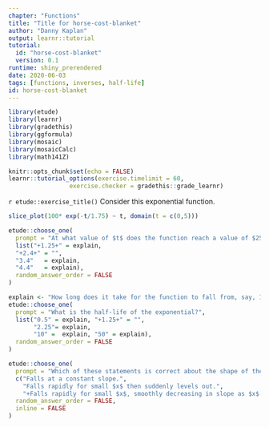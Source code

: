 ```yaml
---
chapter: "Functions"
title: "Title for horse-cost-blanket"
author: "Danny Kaplan"
output: learnr::tutorial
tutorial:
  id: "horse-cost-blanket"
  version: 0.1
runtime: shiny_prerendered
date: 2020-06-03 
tags: [functions, inverses, half-life]
id: horse-cost-blanket
---
```


```r
library(etude)
library(learnr)
library(gradethis)
library(ggformula)
library(mosaic)
library(mosaicCalc)
library(math141Z)

knitr::opts_chunk$set(echo = FALSE)
learnr::tutorial_options(exercise.timelimit = 60, 
                 exercise.checker = gradethis::grade_learnr)
```


`r etude::exercise_title()` Consider this exponential function.

```r
slice_plot(100* exp(-t/1.75) ~ t, domain(t = c(0,5)))
```

```r
etude::choose_one(
  prompt = "At what value of $t$ does the function reach a value of $25$?",
  list("+1.25+" = explain, 
  "+2.4+" = "", 
  "3.4"   = explain, 
  "4.4"   = explain),
  random_answer_order = FALSE
)
```


```r
explain <- "How long does it take for the function to fall from, say, 100 to 50?"
etude::choose_one(
  prompt = "What is the half-life of the exponential?",
  list("0.5" = explain, "+1.25+" = "", 
       "2.25"= explain, 
       "10" =  explain, "50" = explain),
  random_answer_order = FALSE
)
```


```r
etude::choose_one(
  prompt = "Which of these statements is correct about the shape of the graph?",
  c("Falls at a constant slope.",
    "Falls rapidly for small $x$ then suddenly levels out.",
    "+Falls rapidly for small $x$, smoothly decreasing in slope as $x$ gets bigger.+"),
  random_answer_order = FALSE,
  inline = FALSE
)
```





